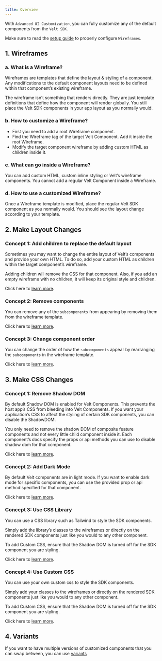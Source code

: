 ```yaml
---
title: Overview
---
```


With `Advanced UI Customization`, you can fully customize any of the default components from the `Velt SDK`.

Make sure to read the [setup guide](/advanced-customization/setup) to properly configure `Wireframes`.

## 1. Wireframes

### a. What is a Wireframe?

Wireframes are templates that define the layout & styling of a component. Any modifications to the default component layouts need to be defined within that component’s existing wireframe.

The wireframe isn’t something that renders directly. They are just template definitions that define how the component will render globally. You still place the Velt SDK components in your app layout as you normally would.

### b. How to customize a Wireframe?

- First you need to add a root Wireframe component.
- Find the Wireframe tag of the target Velt Component. Add it inside the root Wireframe.
- Modify the target component wireframe by adding custom HTML as children inside it.

### c. What can go inside a Wireframe?

You can add custom HTML, custom inline styling or Velt’s wireframe components. You cannot add a regular Velt Component inside a Wireframe.


### d. How to use a customized Wireframe?

Once a Wireframe template is modified, place the regular Velt SDK component as you normally would. You should see the layout change according to your template.


## 2. Make Layout Changes


### Concept 1: Add children to replace the default layout

Sometimes you may want to change the entire layout of Velt’s components and provide your own HTML. To do so, add your custom HTML as children within the target component’s wireframe.

<Note>Adding children will remove the CSS for that component. Also, if you add an empty wireframe with no children, it will keep its original style and children.</Note>


Click here to [learn more](/advanced-customization/customize-layout/change-default-html).


### Concept 2: Remove components

You can remove any of the `subcomponents` from appearing by removing them from the wireframe template.

Click here to [learn more](/advanced-customization/customize-layout/remove-existing).


### Concept 3: Change component order

You can change the order of how the `subcomponents` appear by rearranging the `subcomponents` in the wireframe template.

Click here to [learn more](/advanced-customization/customize-layout/change-order).


## 3. Make CSS Changes


### Concept 1: Remove Shadow DOM

By default Shadow DOM is enabled for Velt Components. This prevents the host app’s CSS from bleeding into Velt Components. If you want your application’s CSS to affect the styling of certain SDK components, you can disable the ShadowDOM.

You only need to remove the shadow DOM of composite feature components and not every little child component inside it. Each component’s docs specify the props or api methods you can use to disable shadow dom for that component.

Click here to [learn more](/advanced-customization/customize-css/remove-shadow-dom).


### Concept 2: Add Dark Mode
By default Velt components are in light mode. If you want to enable dark mode for specific components, you can use the provided prop or api method specified for that component.

Click here to [learn more](/advanced-customization/customize-css/dark-mode).

### Concept 3: Use CSS Library

You can use a CSS library such as Tailwind to style the SDK components.

Simply add the library’s classes to the wireframes or directly on the rendered SDK components just like you would to any other component.

<Note> To add Custom CSS, ensure that the Shadow DOM is turned off for the SDK component you are styling. </Note>

Click here to [learn more](/advanced-customization/customize-css/use-css-library).



### Concept 4: Use Custom CSS

You can use your own custom css to style the SDK components.

Simply add your classes to the wireframes or directly on the rendered SDK components just like you would to any other component.

<Note> To add Custom CSS, ensure that the Shadow DOM is turned off for the SDK component you are styling. </Note>

Click here to [learn more](/advanced-customization/customize-css/use-custom-css).



## 4. Variants

If you want to have multiple versions of customized components that you can swap between, you can use [variants](/advanced-customization/variants)

